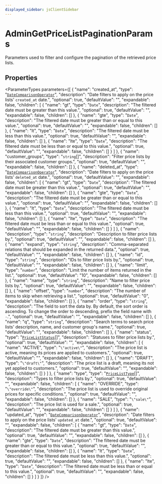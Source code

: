 ```yaml
---
displayed_sidebar: jsClientSidebar
---
```



# AdminGetPriceListPaginationParams

Parameters used to filter and configure the pagination of the retrieved price lists.

## Properties

<ParameterTypes parameters={[
  {
    "name": "created_at",
    "type": "[`DateComparisonOperator`](internal.DateComparisonOperator.mdx)",
    "description": "Date filters to apply on the price lists' `created_at` date.",
    "optional": true,
    "defaultValue": "",
    "expandable": false,
    "children": [
      {
        "name": "gt",
        "type": "`Date`",
        "description": "The filtered date must be greater than this value.",
        "optional": true,
        "defaultValue": "",
        "expandable": false,
        "children": []
      },
      {
        "name": "gte",
        "type": "`Date`",
        "description": "The filtered date must be greater than or equal to this value.",
        "optional": true,
        "defaultValue": "",
        "expandable": false,
        "children": []
      },
      {
        "name": "lt",
        "type": "`Date`",
        "description": "The filtered date must be less than this value.",
        "optional": true,
        "defaultValue": "",
        "expandable": false,
        "children": []
      },
      {
        "name": "lte",
        "type": "`Date`",
        "description": "The filtered date must be less than or equal to this value.",
        "optional": true,
        "defaultValue": "",
        "expandable": false,
        "children": []
      }
    ]
  },
  {
    "name": "customer_groups",
    "type": "`string`[]",
    "description": "Filter price lists by their associated customer groups.",
    "optional": true,
    "defaultValue": "",
    "expandable": false,
    "children": []
  },
  {
    "name": "deleted_at",
    "type": "[`DateComparisonOperator`](internal.DateComparisonOperator.mdx)",
    "description": "Date filters to apply on the price lists' `deleted_at` date.",
    "optional": true,
    "defaultValue": "",
    "expandable": false,
    "children": [
      {
        "name": "gt",
        "type": "`Date`",
        "description": "The filtered date must be greater than this value.",
        "optional": true,
        "defaultValue": "",
        "expandable": false,
        "children": []
      },
      {
        "name": "gte",
        "type": "`Date`",
        "description": "The filtered date must be greater than or equal to this value.",
        "optional": true,
        "defaultValue": "",
        "expandable": false,
        "children": []
      },
      {
        "name": "lt",
        "type": "`Date`",
        "description": "The filtered date must be less than this value.",
        "optional": true,
        "defaultValue": "",
        "expandable": false,
        "children": []
      },
      {
        "name": "lte",
        "type": "`Date`",
        "description": "The filtered date must be less than or equal to this value.",
        "optional": true,
        "defaultValue": "",
        "expandable": false,
        "children": []
      }
    ]
  },
  {
    "name": "description",
    "type": "`string`",
    "description": "Description to filter price lists by.",
    "optional": true,
    "defaultValue": "",
    "expandable": false,
    "children": []
  },
  {
    "name": "expand",
    "type": "`string`",
    "description": "Comma-separated relations that should be expanded in the returned data.",
    "optional": true,
    "defaultValue": "",
    "expandable": false,
    "children": []
  },
  {
    "name": "id",
    "type": "`string`",
    "description": "IDs to filter price lists by.",
    "optional": true,
    "defaultValue": "",
    "expandable": false,
    "children": []
  },
  {
    "name": "limit",
    "type": "`number`",
    "description": "Limit the number of items returned in the list.",
    "optional": true,
    "defaultValue": "10",
    "expandable": false,
    "children": []
  },
  {
    "name": "name",
    "type": "`string`",
    "description": "Name to filter price lists by.",
    "optional": true,
    "defaultValue": "",
    "expandable": false,
    "children": []
  },
  {
    "name": "offset",
    "type": "`number`",
    "description": "The number of items to skip when retrieving a list.",
    "optional": true,
    "defaultValue": "0",
    "expandable": false,
    "children": []
  },
  {
    "name": "order",
    "type": "`string`",
    "description": "The field to sort the data by. By default, the sort order is ascending. To change the order to descending, prefix the field name with `-`.",
    "optional": true,
    "defaultValue": "",
    "expandable": false,
    "children": []
  },
  {
    "name": "q",
    "type": "`string`",
    "description": "Search terms to search price lists' description, name, and customer group's name.",
    "optional": true,
    "defaultValue": "",
    "expandable": false,
    "children": []
  },
  {
    "name": "status",
    "type": "[`PriceListStatus`](../enums/internal.PriceListStatus.mdx)[]",
    "description": "Statuses to filter price lists by.",
    "optional": true,
    "defaultValue": "",
    "expandable": false,
    "children": [
      {
        "name": "ACTIVE",
        "type": "``\"active\"``",
        "description": "The price list is active, meaning its prices are applied to customers.",
        "optional": true,
        "defaultValue": "",
        "expandable": false,
        "children": []
      },
      {
        "name": "DRAFT",
        "type": "``\"draft\"``",
        "description": "The price list is a draft, meaning its not yet applied to customers.",
        "optional": true,
        "defaultValue": "",
        "expandable": false,
        "children": []
      }
    ]
  },
  {
    "name": "type",
    "type": "[`PriceListType`](../enums/internal.PriceListType.mdx)[]",
    "description": "Types to filter price lists by.",
    "optional": true,
    "defaultValue": "",
    "expandable": false,
    "children": [
      {
        "name": "OVERRIDE",
        "type": "``\"override\"``",
        "description": "The price list is used to override original prices for specific conditions.",
        "optional": true,
        "defaultValue": "",
        "expandable": false,
        "children": []
      },
      {
        "name": "SALE",
        "type": "``\"sale\"``",
        "description": "The price list is used for a sale.",
        "optional": true,
        "defaultValue": "",
        "expandable": false,
        "children": []
      }
    ]
  },
  {
    "name": "updated_at",
    "type": "[`DateComparisonOperator`](internal.DateComparisonOperator.mdx)",
    "description": "Date filters to apply on the price lists' `updated_at` date.",
    "optional": true,
    "defaultValue": "",
    "expandable": false,
    "children": [
      {
        "name": "gt",
        "type": "`Date`",
        "description": "The filtered date must be greater than this value.",
        "optional": true,
        "defaultValue": "",
        "expandable": false,
        "children": []
      },
      {
        "name": "gte",
        "type": "`Date`",
        "description": "The filtered date must be greater than or equal to this value.",
        "optional": true,
        "defaultValue": "",
        "expandable": false,
        "children": []
      },
      {
        "name": "lt",
        "type": "`Date`",
        "description": "The filtered date must be less than this value.",
        "optional": true,
        "defaultValue": "",
        "expandable": false,
        "children": []
      },
      {
        "name": "lte",
        "type": "`Date`",
        "description": "The filtered date must be less than or equal to this value.",
        "optional": true,
        "defaultValue": "",
        "expandable": false,
        "children": []
      }
    ]
  }
]} />
